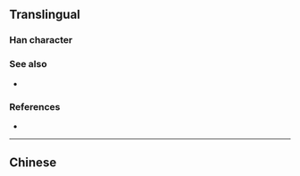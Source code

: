 {{also|櫸}}
{{character info}}
==Translingual==

===Han character===
{{Han char|rn=75|rad=木|as=09|sn=13|four=|canj=DFCQ|ids=⿰木举}}

===See also===
* {{l|mul|欅}}<!-- seem to be variants of same char, [[zelkova]], which is related to [[elm]] -->

===References===
* {{Han ref|kx=0542.191|hdz=21255.080|uh=6989|ud=27017}}

----

==Chinese==
{{zh-see|櫸}}